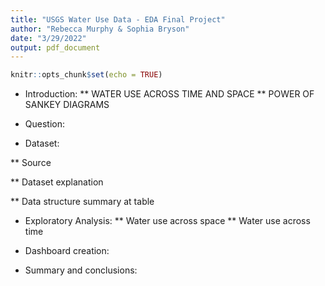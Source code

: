 ```yaml
---
title: "USGS Water Use Data - EDA Final Project"
author: "Rebecca Murphy & Sophia Bryson"
date: "3/29/2022"
output: pdf_document
---
```


```r
knitr::opts_chunk$set(echo = TRUE)
```

* Introduction:
** WATER USE ACROSS TIME AND SPACE
** POWER OF SANKEY DIAGRAMS

* Question:

* Dataset: 

** Source

** Dataset explanation

** Data structure summary at table

* Exploratory Analysis:
** Water use across space
** Water use across time 

* Dashboard creation: 

* Summary and conclusions: 
